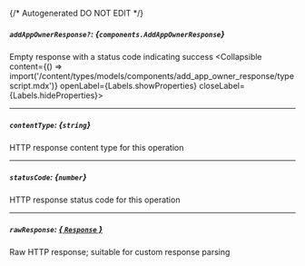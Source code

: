 {/* Autogenerated DO NOT EDIT  */}

##### `addAppOwnerResponse?`: *{`components.AddAppOwnerResponse`}*
Empty response with a status code indicating success
<Collapsible content={() => import('/content/types/models/components/add_app_owner_response/typescript.mdx')} openLabel={Labels.showProperties} closeLabel={Labels.hideProperties}>
</Collapsible>

---
##### `contentType`: *{`string`}*
HTTP response content type for this operation

---
##### `statusCode`: *{`number`}*
HTTP response status code for this operation

---
##### `rawResponse`: [*{ `Response` }*](https://developer.mozilla.org/en-US/docs/Web/API/Response)
Raw HTTP response; suitable for custom response parsing


